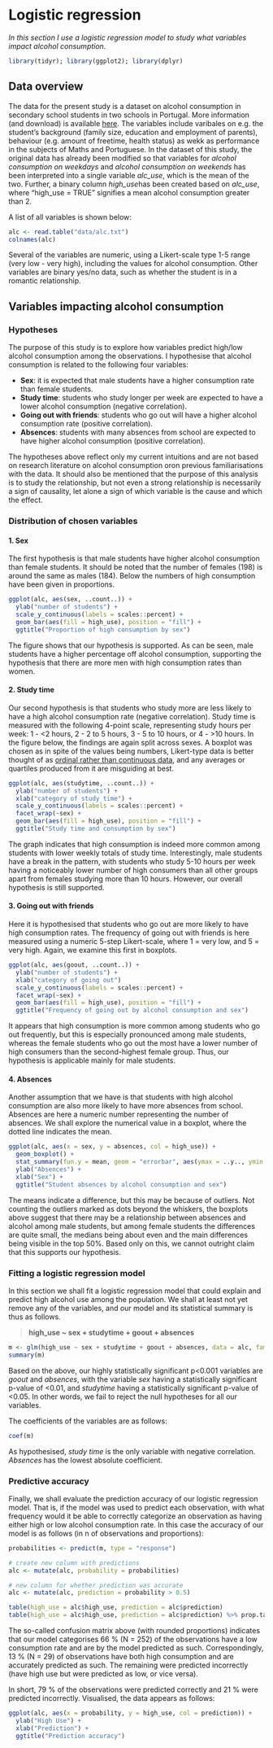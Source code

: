 # Logistic regression

_In this section I use a logistic regression model to study what variables impact alcohol consumption._
```r
library(tidyr); library(ggplot2); library(dplyr)
```

## Data overview

The data for the present study is a dataset on alcohol consumption in secondary school students in two schools in Portugal. More information (and download) is available [here](https://archive.ics.uci.edu/ml/datasets/Student+Performance). 
The variables include varibales on e.g. the student's background (family size, education and employment of parents), behaviour (e.g. amount of freetime, health status) as wekk as performance in the subjects of Maths and Portuguese. In the dataset of this study, the original data has already been modified so that variables for _alcohol consumption on weekdays_ and _alcohol consumption on weekends_  has been interpreted into a single variable *alc_use*, which is the mean of the two. Further, a binary column *high_use*has been created based on *alc_use*, where "high_use = TRUE" signifies a mean alcohol consumption greater than 2. 

A list of all variables is shown below:
```r
alc <- read.table("data/alc.txt")
colnames(alc)
```

Several of the variables are numeric, using a Likert-scale type 1-5 range (very low - very high), including the values for alcohol consumption. Other variables are binary yes/no data, such as whether the student is in a romantic relationship. 

## Variables impacting alcohol consumption

### Hypotheses

The purpose of this study is to explore how variables predict high/low alcohol consumption among the observations. I hypothesise that alcohol consumption is related to the following four variables:

* __Sex__: it is expected that male students have a higher consumption rate than female students. 
* __Study time__: students who study longer per week are expected to have a lower alcohol consumption (negative correlation). 
* __Going out with friends__: students who go out will have a higher alcohol consumption rate (positive correlation).
* __Absences__: students with many absences from school are expected to have higher alcohol consumption (positive correlation).

The hypotheses above reflect only my current intuitions and are not based on research literature on alcohol consumption oron previous familiarisations with the data. It should also be mentioned that the purpose of this analysis is to study the relationship, but not even a strong relationship is necessarily a sign of causality, let alone a sign of which variable is the cause and which the effect.

### Distribution of chosen variables

#### 1. Sex
The first hypothesis is that male students have higher alcohol consumption than female students. It should be noted that the number of females (198) is around the same as males (184). Below the numbers of high consumption have been given in proportions. 
```r

ggplot(alc, aes(sex, ..count..)) + 
  ylab("number of students") +
  scale_y_continuous(labels = scales::percent) +
  geom_bar(aes(fill = high_use), position = "fill") +
  ggtitle("Proportion of high consumption by sex")
```

The figure shows that our hypothesis is supported. As can be seen, male students have a higher percentage off alcohol consumption, supporting the hypothesis that there are more men with high consumption rates than women. 

#### 2. Study time
Our second hypothesis is that students who study more are less likely to have a high alcohol consumption rate (negative correlation). Study time is measured with the following 4-point scale, representing study hours per week: 1 - <2 hours, 2 - 2 to 5 hours, 3 - 5 to 10 hours, or 4 - >10 hours. In the figure below, the findings are again split across sexes. A boxplot was chosen as in spite of the values being numbers, Likert-type data is better thought of as [ordinal rather than continuous data](https://measuringu.com/mean-ordinal/), and any averages or quartiles produced from it are misguiding at best. 
```r
ggplot(alc, aes(studytime, ..count..)) + 
  ylab("number of students") +
  xlab("category of study time") +
  scale_y_continuous(labels = scales::percent) +
  facet_wrap(~sex) +
  geom_bar(aes(fill = high_use), position = "fill") +
  ggtitle("Study time and consumption by sex")  
```

The graph indicates that high consumption is indeed more common among students with lower weekly totals of study time. Interestingly, male students have a break in the pattern, with students who study 5-10 hours per week having a noticeably lower number of high consumers than all other groups apart from females studying more than 10 hours. However, our overall hypothesis is still supported. 

#### 3. Going out with friends
Here it is hypothesised that students who go out are more likely to have high consumption rates. The frequency of going out with friends is here measured using a numeric 5-step Likert-scale, where 1 = very low, and 5 = very high. Again, we examine this first in boxplots. 
```r
ggplot(alc, aes(goout, ..count..)) + 
  ylab("number of students") +
  xlab("category of going out")
  scale_y_continuous(labels = scales::percent) +
  facet_wrap(~sex) +
  geom_bar(aes(fill = high_use), position = "fill") +
  ggtitle("Frequency of going out by alcohol consumption and sex")
```

It appears that high consumption is more common among students who go out frequently, but this is especially pronounced among male students, whereas the female students who go out the most have a lower number of high consumers than the second-highest female group. Thus, our hypothesis is applicable mainly for male students.

#### 4. Absences
Another assumption that we have is that students with high alcohol consumption are also more likely to have more absences from school. Absences are here a numeric number representing the number of absences. We shall explore the numerical value in a boxplot, where the dotted line indicates the mean. 

```r
ggplot(alc, aes(x = sex, y = absences, col = high_use)) + 
  geom_boxplot() + 
  stat_summary(fun.y = mean, geom = "errorbar", aes(ymax = ..y.., ymin = ..y..),  width = .75, linetype = "dashed") +
  ylab("Absences") +
  xlab("Sex") +
  ggtitle("Student absences by alcohol consumption and sex")
```

The means indicate a difference, but this may be because of outliers. Not counting the outliers marked as dots beyond the whiskers, the boxplots above suggest that there may be a relationship between absences and alcohol among male students, but among female students the differences are quite small, the medians being about even and the main differences being visible in the top 50%. Based only on this, we cannot outright claim that this supports our hypothesis. 

### Fitting a logistic regression model

In this section we shall fit a logistic regression model that could explain and predict high alcohol use among the population. We shall at least not yet remove any of the variables, and our model and its statistical summary is thus as follows. 

> **high_use ~ sex + studytime + goout + absences** 

```r
m <- glm(high_use ~ sex + studytime + goout + absences, data = alc, family = "binomial")
summary(m)
```

Based on the above, our highly statistically significant p<0.001 variables are _goout_ and _absences_, with the variable _sex_ having a statistically significant p-value of <0.01, and _studytime_ having a statistically significant p-value of <0.05. In other words, we fail to reject the null hypotheses for all our variables.

The coefficients of the variables are as follows:

```r
coef(m)
```

As hypothesised, _study time_ is the only variable with negative correlation. _Absences_ has the lowest absolute coefficient.

### Predictive accuracy

Finally, we shall evaluate the prediction accuracy of our logistic regression model. That is, if the model was used to predict each observation, with what frequency would it be able to correctly categorize an observation as having either high or low alcohol consumption rate. In this case the accuracy of our model is as follows (in n of observations and proportions):

```r
probabilities <- predict(m, type = "response")

# create new column with predictions
alc <- mutate(alc, probability = probabilities)

# new column for whether prediction was accurate
alc <- mutate(alc, prediction = probability > 0.5)

table(high_use = alc$high_use, prediction = alc$prediction)
table(high_use = alc$high_use, prediction = alc$prediction) %>% prop.table %>% round(digits = 2) %>% addmargins
```

The so-called confusion matrix above (with rounded proportions) indicates that our model categorises 66 % (N = 252) of the observations have a low consumption rate and are by the model predicted as such. Correspondingly, 13 % (N = 29) of observations have both high consumption and are accurately predicted as such. The remaining were predicted incorrectly (have high use but were predicted as low, or vice versa). 

In short, 79 % of the observations were predicted correctly and 21 % were predicted incorrectly. Visualised, the data appears as follows:

```r
ggplot(alc, aes(x = probability, y = high_use, col = prediction)) +
  ylab("High Use") +
  xlab("Prediction") +
  ggtitle("Prediction accuracy")
```

